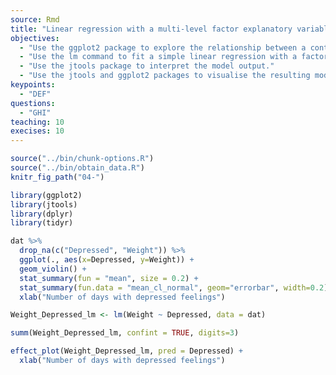 ---
source: Rmd
title: "Linear regression with a multi-level factor explanatory variable"
objectives:
  - "Use the ggplot2 package to explore the relationship between a continuous variable and a factor variable with more than two levels."
  - "Use the lm command to fit a simple linear regression with a factor explanatory variable with more than two levels."
  - "Use the jtools package to interpret the model output."
  - "Use the jtools and ggplot2 packages to visualise the resulting model."
keypoints:
  - "DEF"
questions:
  - "GHI"
teaching: 10
execises: 10
---

```{r, include=FALSE}
source("../bin/chunk-options.R")
source("../bin/obtain_data.R")
knitr_fig_path("04-")
```

```{r load data, include=FALSE}
library(ggplot2)
library(jtools)
library(dplyr)
library(tidyr)
```

```{r explore Weight vs Depressed}
dat %>%
  drop_na(c("Depressed", "Weight")) %>%
  ggplot(., aes(x=Depressed, y=Weight)) +
  geom_violin() +
  stat_summary(fun = "mean", size = 0.2) +
  stat_summary(fun.data = "mean_cl_normal", geom="errorbar", width=0.2) +
  xlab("Number of days with depressed feelings")
```


```{r Weight vs Depressed model}
Weight_Depressed_lm <- lm(Weight ~ Depressed, data = dat)

summ(Weight_Depressed_lm, confint = TRUE, digits=3)
```

```{r plot weight vs depressed with model}
effect_plot(Weight_Depressed_lm, pred = Depressed) + 
  xlab("Number of days with depressed feelings")
```

